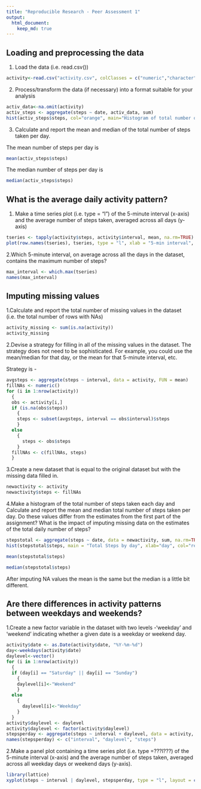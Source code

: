 ```yaml
---
title: "Reproducible Research - Peer Assessment 1"
output: 
  html_document:
    keep_md: true
---
```

## Loading and preprocessing the data

1. Load the data (i.e. read.csv())

```r
activity<-read.csv("activity.csv", colClasses = c("numeric","character","numeric"))
```

2. Process/transform the data (if necessary) into a format suitable for your analysis

```r
activ_data<-na.omit(activity)
activ_steps <- aggregate(steps ~ date, activ_data, sum)
hist(activ_steps$steps, col="orange", main="Histogram of total number of steps per day", xlab="Total number of steps in a day")
```

3. Calculate and report the mean and median of the total number of steps taken per day.

The mean number of steps per day is 
```r
mean(activ_steps$steps)
```

The median number of steps per day is 
```r
median(activ_steps$steps)
```

## What is the average daily activity pattern?

1. Make a time series plot (i.e. type = "l") of the 5-minute interval (x-axis) and the average number of steps taken, averaged across all days (y-axis)

```r
tseries <- tapply(activity$steps, activity$interval, mean, na.rm=TRUE)
plot(row.names(tseries), tseries, type = "l", xlab = "5-min interval", ylab = "Average across all Days", main = "Average number of steps taken", col = "blue")
```

2.Which 5-minute interval, on average across all the days in the dataset, contains the maximum number of steps?

```r
max_interval <- which.max(tseries)
names(max_interval)
```

## Imputing missing values

1.Calculate and report the total number of missing values in the dataset (i.e. the total number of rows with NAs)

```r
activity_missing <- sum(is.na(activity))
activity_missing
```


2.Devise a strategy for filling in all of the missing values in the dataset. The strategy does not need to be sophisticated. For example, you could use the mean/median for that day, or the mean for that 5-minute interval, etc.

Strategy is - 

```r
avgsteps <- aggregate(steps ~ interval, data = activity, FUN = mean)
fillNAs <- numeric()
for (i in 1:nrow(activity))
  {
  obs <- activity[i,]
  if (is.na(obs$steps)) 
    {
    steps <- subset(avgsteps, interval == obs$interval)$steps
    }
  else
    {
      steps <- obs$steps
    }
  fillNAs <- c(fillNAs, steps)
  }
```

3.Create a new dataset that is equal to the original dataset but with the missing data filled in.

```r
newactivity <- activity
newactivity$steps <- fillNAs
```

4.Make a histogram of the total number of steps taken each day and Calculate and report the mean and median total number of steps taken per day. Do these values differ from the estimates from the first part of the assignment? What is the impact of imputing missing data on the estimates of the total daily number of steps?

```r
stepstotal <- aggregate(steps ~ date, data = newactivity, sum, na.rm=TRUE)
hist(stepstotal$steps, main = "Total Steps by day", xlab="day", col="red")
```

```r
mean(stepstotal$steps)
```

```r
median(stepstotal$steps)
```

After imputing NA values the mean is the same but the median is a little bit different.

## Are there differences in activity patterns between weekdays and weekends?

1.Create a new factor variable in the dataset with two levels -'weekday' and 'weekend' indicating whether a given date is a weekday or weekend day.

```r
activity$date <- as.Date(activity$date, "%Y-%m-%d")
day<-weekdays(activity$date)
daylevel<-vector()
for (i in 1:nrow(activity))
  {
  if (day[i] == "Saturday" || day[i] == "Sunday")
    {
    daylevel[i]<-"Weekend"
    }
  else 
    {
      daylevel[i]<-"Weekday"
    }
  }
activity$daylevel <- daylevel
activity$daylevel <- factor(activity$daylevel)
stepsperday <- aggregate(steps ~ interval + daylevel, data = activity, mean)
names(stepsperday) <- c("interval", "daylevel", "steps")

```

2.Make a panel plot containing a time series plot (i.e. type =???l???) of the 5-minute interval (x-axis) and the average number of steps taken, averaged across all weekday days or weekend days (y-axis).

```r
library(lattice)
xyplot(steps ~ interval | daylevel, stepsperday, type = "l", layout = c(1,2), xlab="Interval", ylab="Number of Steps")
```

































